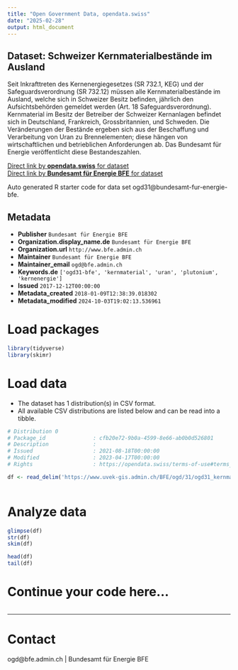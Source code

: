 ```yaml
---
title: "Open Government Data, opendata.swiss"
date: "2025-02-28"
output: html_document
---
```


## Dataset: Schweizer Kernmaterialbestände im Ausland

Seit Inkrafttreten des Kernenergiegesetzes (SR 732.1, KEG) und der Safeguardsverordnung (SR 732.12) müssen alle Kernmaterialbestände im Ausland, welche sich in Schweizer Besitz befinden, jährlich den Aufsichtsbehörden gemeldet werden (Art. 18 Safeguardsverordnung). Kernmaterial im Besitz der Betreiber der Schweizer Kernanlagen befindet sich in Deutschland, Frankreich, Grossbritannien, und Schweden. Die Veränderungen der Bestände ergeben sich aus der Beschaffung und Verarbeitung von Uran zu Brennelementen; diese hängen von wirtschaftlichen und betrieblichen Anforderungen ab. Das Bundesamt für Energie veröffentlicht diese Bestandeszahlen.

[Direct link by **opendata.swiss** for dataset](https://opendata.swiss/de/dataset/schweizer-kernmaterialbestande-im-ausland)<br>
[Direct link by **Bundesamt für Energie BFE** for dataset](https://www.bfe.admin.ch/bfe/de/home/versorgung/kernenergie.html)

Auto generated R starter code for data set ogd31@bundesamt-fur-energie-bfe.

## Metadata

- **Publisher** `Bundesamt für Energie BFE`
- **Organization.display_name.de** `Bundesamt für Energie BFE`
- **Organization.url** `http://www.bfe.admin.ch`
- **Maintainer** `Bundesamt für Energie BFE`
- **Maintainer_email** `ogd@bfe.admin.ch`
- **Keywords.de** `['ogd31-bfe', 'kernmaterial', 'uran', 'plutonium', 'kernenergie']`
- **Issued** `2017-12-12T00:00:00`
- **Metadata_created** `2018-01-09T12:38:39.018302`
- **Metadata_modified** `2024-10-03T19:02:13.536961`


# Load packages

```r

library(tidyverse)
library(skimr)

```

# Load data

-   The dataset has 1 distribution(s) in CSV format.
-   All available CSV distributions are listed below and can be read into a tibble.

```r

# Distribution 0
# Package_id               : cfb20e72-9b0a-4599-8e66-ab0b0d526801
# Description              : 
# Issued                   : 2021-08-18T00:00:00
# Modified                 : 2023-04-17T00:00:00
# Rights                   : https://opendata.swiss/terms-of-use#terms_by

df <- read_delim('https://www.uvek-gis.admin.ch/BFE/ogd/31/ogd31_kernmaterialbestaende.csv')



```

# Analyze data

```r

glimpse(df)
str(df)
skim(df)

head(df)
tail(df)

```

# Continue your code here...

```r

```

------------------------------------------------------------------------

# Contact

ogd@bfe.admin.ch | Bundesamt für Energie BFE
